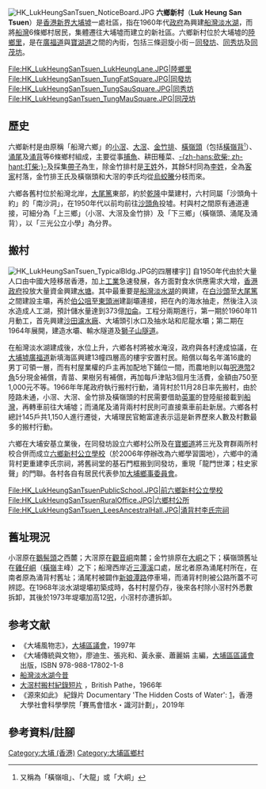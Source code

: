 [[File:HK_LukHeungSanTsuen_NoticeBoard.JPG|thumb]]
'''六鄉新村'''（'''Luk Heung San Tsuen'''）是[[香港|香港]][[新界|新界]][[大埔墟|大埔墟]]一處社區，指在1960年代[[港英政府|政府]]為興建[[船灣淡水湖|船灣淡水湖]]，而將[[船灣|船灣]]6條鄉村居民，集體遷往大埔墟而建立的新社區。六鄉新村位於大埔墟的[[陸鄉里|陸鄉里]]，是在[[廣福道|廣福道]]與[[寶湖道|寶湖道]]之間的內街，包括三條迴旋小街－[[同發坊|同發坊]]、[[同秀坊|同秀坊]]及[[同茂坊|同茂坊]]。

<gallery>
File:HK_LukHeungSanTsuen_LukHeungLane.JPG|陸鄉里
File:HK_LukHeungSanTsuen_TungFatSquare.JPG|同發坊
File:HK_LukHeungSanTsuen_TungSauSquare.JPG|同秀坊
File:HK_LukHeungSanTsuen_TungMauSquare.JPG|同茂坊
</gallery>

==歷史==
六鄉新村是由原稱「船灣六鄉」的[[小滘|小滘]]、[[大滘|大滘]]、[[金竹排|金竹排]]、[[橫嶺頭|橫嶺頭]]（包括[[橫嶺背|橫嶺背]]<small><ref>又稱為「橫嶺咀」、「大龍」或「大峒」</ref></small>）、[[涌尾_(船灣)|涌尾]]及[[涌背|涌背]]等6條鄉村組成，主要從事[[渔业|捕魚]]、耕田種菜、[[柴|-{zh-hans:砍柴; zh-hant:打柴;}-]]及採集[[帶子|帶子]]為生，除金竹排村是[[王姓|王姓]]外，其餘5村同為[[李姓|李姓]]，全為[[客家|客家]]村落，金竹排王氏及橫嶺頭和大滘的李氏均從[[烏蛟騰|烏蛟騰]]分枝而來。

六鄉各舊村位於船灣北岸，[[大尾篤|大尾篤]]東部，約於[[乾隆|乾隆]]中葉建村，六村同屬「沙頭角十約」的「南沙洞」，在1950年代以前均前往[[沙頭角|沙頭角]]投墟{{Fact|time=2018-12-26T18:16:04+00:00}}。村與村之間原有通道連接，可細分為「上三鄉」（小滘、大滘及金竹排）及「下三鄉」（橫嶺頭、涌尾及涌背），以「三光公立小學」為分界。

==搬村==
[[File:HK_LukHeungSanTsuen_TypicalBldg.JPG|thumb]]的四層樓宇]]
自1950年代由於大量人口由中國大陸移居香港，加上[[工業|工業]]急速發展，各方面對食水供應需求大增，[[香港殖民地時期#香港政府|香港政府]]投放大量資金興建[[水塘|水塘]]。其中最重要是[[船灣淡水湖|船灣淡水湖]]的興建，在[[白沙頭|白沙頭]]至[[大尾篤|大尾篤]]之間建設主壩，再於[[伯公咀|伯公咀]]至[[東頭洲|東頭洲]]建副壩連接，把在內的海水抽走，然後注入淡水造成人工湖，預計儲水量達到373億[[加侖|加侖]]。工程分兩期進行，第一期於1960年11月動工，首先興建[[沙田濾水廠|沙田濾水廠]]、大埔頭引水口及抽水站和尼龍水壩；第二期在1964年展開，建造水壩、輸水隧道及[[獅子山隧道|獅子山隧道]]。

在船灣淡水湖建成後，水位上升，六鄉各村將被水淹沒，政府與各村達成協議，在[[大埔墟|大埔墟]][[廣福道|廣福道]]新填海區興建13幢四層高的樓宇安置村民。賠償以每名年滿16歲的男丁可領一層，而有村屋業權的戶主再加配地下鋪位一間，而農地則以每[[平方呎|呎]][[港幣|港幣]]2[[角|角]]5分現金補償，青苗、果樹另有補償，再加每戶津貼3個月生活費，金額由750至1,000元不等。1966年年尾政府執行搬村行動，涌背村於11月28日率先搬村，由於陸路未通，小滘、大滘、金竹排及橫嶺頭的村民需要借助[[英軍|英軍]]的登陸艇接載到[[船灣|船灣]]，再轉車前往大埔墟；而涌尾及涌背兩村村民則可直接乘車前赴新居。六鄉各村總計145戶共1,150人進行遷徙，大埔理民官鮑富達表示這是新界歷來人數及村數最多的搬村行動。

六鄉在大埔安基立業後，在同發坊設立六鄉村公所及在[[寶鄉道|寶鄉道]]將三光及育群兩所村校合併而成立[[六鄉新村公立學校|六鄉新村公立學校]]（於2006年停辦改為六鄉學習園地），六鄉中的涌背村更重建李氏宗祠，將舊祠堂的基石門框搬到同發坊，重現「龍門世澤；柱史家聲」的門聯。各村各自有居民代表參加[[大埔鄉事委員會|大埔鄉事委員會]]。

<gallery>
File:HK_LukHeungSanTsuenPublicSchool.JPG|前六鄉新村公立學校
File:HK_LukHeungSanTsuenRuralOffice.JPG|六鄉村公所
File:HK_LukHeungSanTsuen_LeesAncestralHall.JPG|涌背村李氏宗祠
</gallery>

==舊址現況==
小滘原在[[鵝髻頭|鵝髻頭]]之西麓；大滘原在[[觀音峒|觀音峒]]南麓；金竹排原在[[大峒|大峒]]之下；橫嶺頭舊址在[[雞仔峒|雞仔峒]]（[[橫嶺|橫嶺]]主峰）之下；船灣西岸近[[三潭溪|三潭溪]]口處，居北者原為涌尾村所在，在南者原為涌背村舊址；涌尾村被闢作[[新娘潭路|新娘潭路]]停車場，而涌背村則被公路所蓋不可辨認。在1968年淡水湖堤壩初築成時，各村村屋仍存，後來各村除小滘村外悉數拆卸，其後於1973年堤壩加高12[[呎|呎]]，小滘村亦遭拆卸。

==参考文献==
* 《大埔風物志》，[[大埔區議會|大埔區議會]]，1997年
* 《大埔傳統與文物》，廖迪生、張兆和、黃永豪、蕭麗娟 主編，[[大埔區區議會|大埔區區議會]] 出版，ISBN 978-988-17802-1-8
* [http://www.hkfca.org.hk/ne/11.htm 船灣淡水湖今昔] {{Wayback|url=http://www.hkfca.org.hk/ne/11.htm |date=20201029174733 }}
* [http://www.britishpathe.com/video/hong-kong-refugees-new-homes/ 大滘村搬村紀錄短片] {{Wayback|url=http://www.britishpathe.com/video/hong-kong-refugees-new-homes/ |date=20200814230749 }}，British Pathe，1966年
* 《源來如此》 紀錄片 Documentary 'The Hidden Costs of Water': [https://www.youtube.com/watch?v=6idjZgO5yq4]，香港大學社會科學學院「賽馬會惜水・識河計劃」，2019年

==參考資料/註腳==
{{reflist}}

[[Category:大埔_(香港)|Category:大埔 (香港)]]
[[Category:大埔區鄉村|Category:大埔區鄉村]]